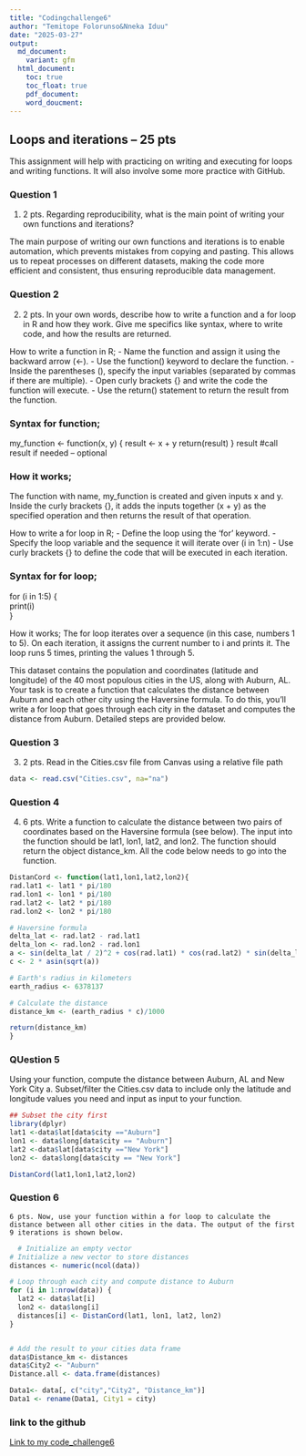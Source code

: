 ```yaml
---
title: "Codingchallenge6"
author: "Temitope Folorunso&Nneka Iduu"
date: "2025-03-27"
output:
  md_document:
    variant: gfm
  html_document:
    toc: true
    toc_float: true
    pdf_document:
    word_doucment:  
---
```

## Loops and iterations – 25 pts

This assignment will help with practicing on writing and executing for loops and writing functions. It will also involve some more practice with GitHub. 

### Question 1
1.	2 pts. Regarding reproducibility, what is the main point of writing your own functions and iterations? 

The main purpose of writing our own functions and iterations is to enable automation, which prevents mistakes from copying and pasting. This allows us to repeat processes on different datasets, making the code more efficient and consistent, thus ensuring reproducible data management.

### Question 2
2. 	2 pts. In your own words, describe how to write a function and a for loop in R and how they work. Give me specifics like syntax, where to write code, and how the results are returned. 

How to write a function in R;
- Name the function and assign it using the backward arrow (<-).
- Use the function() keyword to declare the function.
- Inside the parentheses (), specify the input variables (separated by commas if     there are multiple).
- Open curly brackets {} and write the code the function will execute.
- Use the return() statement to return the result from the function.

### Syntax for function;

my_function <- function(x, y) {
  result <- x + y
  return(result)
}
result  #call result if needed – optional

### How it works;
The function with name, my_function is created and given inputs x and y. Inside the curly brackets {}, it adds the inputs together (x + y) as the specified operation and then returns the result of that operation.

How to write a for loop in R;
- Define the loop using the ‘for’ keyword.
- Specify the loop variable and the sequence it will iterate over (i in 1:n)
- Use curly brackets {} to define the code that will be executed in each          iteration.

### Syntax for for loop;
for (i in 1:5) {   
  print(i)          
}

How it works;
The for loop iterates over a sequence (in this case, numbers 1 to 5). On each iteration, it assigns the current number to i and prints it. The loop runs 5 times, printing the values 1 through 5.

This dataset contains the population and coordinates (latitude and longitude) of the 40 most populous cities in the US, along with Auburn, AL. Your task is to create a function that calculates the distance between Auburn and each other city using the Haversine formula. To do this, you'll write a for loop that goes through each city in the dataset and computes the distance from Auburn. Detailed steps are provided below.

### Question 3
3.	2 pts. Read in the Cities.csv file from Canvas using a relative file path
```r
data <- read.csv("Cities.csv", na="na") 
```

### Question 4
4.	6 pts. Write a function to calculate the distance between two pairs of coordinates based on the Haversine formula (see below). The input into the function should be lat1, lon1, lat2, and lon2. The function should return the object distance_km. All the code below needs to go into the function.
```r

DistanCord <- function(lat1,lon1,lat2,lon2){
rad.lat1 <- lat1 * pi/180
rad.lon1 <- lon1 * pi/180
rad.lat2 <- lat2 * pi/180
rad.lon2 <- lon2 * pi/180

# Haversine formula
delta_lat <- rad.lat2 - rad.lat1
delta_lon <- rad.lon2 - rad.lon1
a <- sin(delta_lat / 2)^2 + cos(rad.lat1) * cos(rad.lat2) * sin(delta_lon / 2)^2
c <- 2 * asin(sqrt(a)) 

# Earth's radius in kilometers
earth_radius <- 6378137

# Calculate the distance
distance_km <- (earth_radius * c)/1000

return(distance_km)
}
```
### QUestion 5
 Using your function, compute the distance between Auburn, AL and New York City 
 a.	Subset/filter the Cities.csv data to include only the latitude and longitude values you need and input as input to your function. 
```r

## Subset the city first
library(dplyr)
lat1 <-data$lat[data$city =="Auburn"]
lon1 <- data$long[data$city == "Auburn"]
lat2 <-data$lat[data$city =="New York"]
lon2 <- data$long[data$city == "New York"]

DistanCord(lat1,lon1,lat2,lon2)
```
 
### Question 6
	6 pts. Now, use your function within a for loop to calculate the distance between all other cities in the data. The output of the first 9 iterations is shown below. 
```r

  # Initialize an empty vector
# Initialize a new vector to store distances
distances <- numeric(ncol(data))

# Loop through each city and compute distance to Auburn
for (i in 1:nrow(data)) {
  lat2 <- data$lat[i]
  lon2 <- data$long[i]
  distances[i] <- DistanCord(lat1, lon1, lat2, lon2)
}


# Add the result to your cities data frame
data$Distance_km <- distances
data$City2 <- "Auburn"
Distance.all <- data.frame(distances)

Data1<- data[, c("city","City2", "Distance_km")]
Data1 <- rename(Data1, City1 = city)
```

### link to the github 
[Link to my code_challenge6](https://github.com/Damseltemi/PLPA_ClassAss/tree/main/CodingChallenge6)